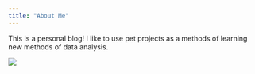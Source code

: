 ```yaml
---
title: "About Me"
---
```


This is a personal blog! I like to use pet projects as a methods of learning new methods of data analysis. 



![](/home/austin/Pictures/Honey Collective/IMG_7842.JPG)